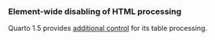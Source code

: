 ### Element-wide disabling of HTML processing

Quarto 1.5 provides [additional control](./lua-table-processing.qmd) for its table processing.